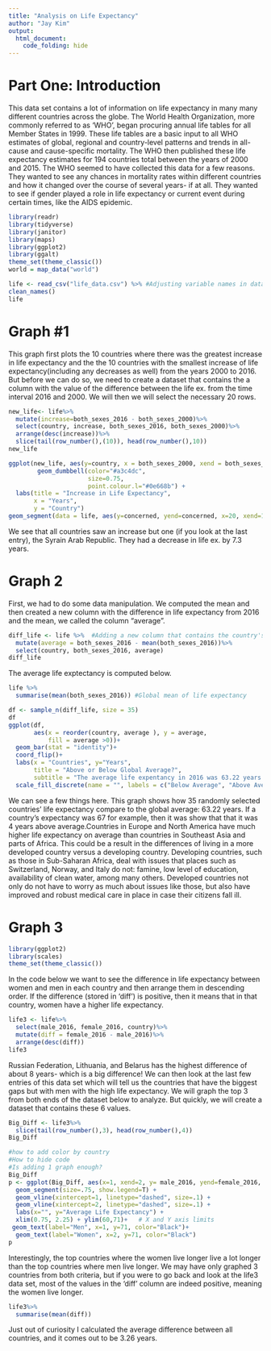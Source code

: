 ```yaml
---
title: "Analysis on Life Expectancy"
author: "Jay Kim"
output: 
  html_document:
    code_folding: hide
--- 
```


# Part One: Introduction
This data set contains a lot of information on life expectancy in many many different countries across the globe. The World Health Organization, more commonly referred to as 'WHO', began procuring annual life tables for all Member States in 1999. These life tables are a basic input to all WHO estimates of global, regional and country-level patterns and trends in all-cause and cause-specific mortality. The WHO then published these life expectancy estimates for 194 countries total between the years of 2000 and 2015. The WHO seemed to have collected this data for a few reasons. They wanted to see any chances in mortality rates within different countries and how it changed over the course of several years- if at all. They wanted to see if gender played a role in life expectancy or current event during certain times, like the AIDS epidemic. 

```r
library(readr)
library(tidyverse)
library(janitor)
library(maps)
library(ggplot2)
library(ggalt)
theme_set(theme_classic())
world = map_data("world")
```
```r
life <- read_csv("life_data.csv") %>% #Adjusting variable names in data set
clean_names()
life
```

# Graph #1
This graph first plots the 10 countries where there was the greatest increase in life expectancy and the the 10 countries with the smallest increase of life expectancy(including any decreases as well) from the years 2000 to 2016. But before we can do so, we need to create a dataset that contains the a column with the value of the difference between the life ex. from the time interval 2016 and 2000. We will then we will select the necessary 20 rows. 
```r
new_life<- life%>%
  mutate(increase=both_sexes_2016 - both_sexes_2000)%>%
  select(country, increase, both_sexes_2016, both_sexes_2000)%>%
  arrange(desc(increase))%>%
  slice(tail(row_number(),(10)), head(row_number(),10))
new_life
```

```r
ggplot(new_life, aes(y=country, x = both_sexes_2000, xend = both_sexes_2016)) + 
        geom_dumbbell(color="#a3c4dc", 
                      size=0.75, 
                      point.colour.l="#0e668b") +
  labs(title = "Increase in Life Expectancy", 
       x = "Years",
       y = "Country")
geom_segment(data = life, aes(y=concerned, yend=concerned, x=20, xend=100), color="#b2b2b2", size=0.15)
```
We see that all countries saw an increase but one (if you look at the last entry), the Syrain Arab Republic. They had a decrease in life ex. by 7.3 years. 


# Graph 2
First, we had to do some data manipulation. We computed the mean and then created a new column with the difference in life expectancy from 2016 and the mean, we called the column "average".
```r
diff_life <- life %>%  #Adding a new column that contains the country's deviation in life expectancy from the global average
  mutate(average = both_sexes_2016 - mean(both_sexes_2016))%>%
  select(country, both_sexes_2016, average)
diff_life
```
The average life exptectancy is computed below.
```r
life %>%
  summarise(mean(both_sexes_2016)) #Global mean of life expectancy
```

```r
df <- sample_n(diff_life, size = 35)
df
ggplot(df, 
       aes(x = reorder(country, average ), y = average,
           fill = average >0))+
  geom_bar(stat = "identity")+
  coord_flip()+
  labs(x = "Countries", y="Years",
       title = "Above or Below Global Average?",
       subtitle = "The average life expentancy in 2016 was 63.22 years ")+
  scale_fill_discrete(name = "", labels = c("Below Average", "Above Avergae"))
```
We can see a few things here. This graph shows how 35 randomly selected countries' life expectancy compare to the global average: 63.22 years. If a country's expectancy was 67 for example, then it was show that that it was 4 years above average.Countries in Europe and North America have much higher life expectancy on average than countries in Southeast Asia and parts of Africa. This could be a result in the differences of living in a more developed country versus a developing country. Developing countries, such as those in Sub-Saharan Africa, deal with issues that places such as Switzerland, Norway, and Italy do not: famine, low level of education, availability of clean water, among many others. Developed countries not only do not have to worry as much about issues like those, but also have improved and robust medical care in place in case their citizens fall ill. 


# Graph 3
```r
library(ggplot2)
library(scales)
theme_set(theme_classic())
```

In the code below we want to see the difference in life expectancy between women and men in each country and then arrange them in descending order. If the difference (stored in 'diff') is positive, then it means that in that country, women have a higher life expectancy.
```r
life3 <- life%>%
  select(male_2016, female_2016, country)%>%
  mutate(diff = female_2016 - male_2016)%>%
  arrange(desc(diff))
life3
```
Russian Federation, Lithuania, and Belarus has the highest difference of about 8 years- which is a big difference! We can then look at the last few entries of this data set which will tell us the countries that have the biggest gaps but with men with the high life expectancy. We will graph the top 3 from both ends of the dataset below to analyze. But quickly, we will create a dataset that contains these 6 values.
```r
Big_Diff <- life3%>%
  slice(tail(row_number(),3), head(row_number(),4))
Big_Diff
```


```r
#how to add color by country
#How to hide code
#Is adding 1 graph enough?
Big_Diff
p <- ggplot(Big_Diff, aes(x=1, xend=2, y= male_2016, yend=female_2016, colour=country)) + 
  geom_segment(size=.75, show.legend=T) +
  geom_vline(xintercept=1, linetype="dashed", size=.1) +
  geom_vline(xintercept=2, linetype="dashed", size=.1) +
  labs(x="", y="Average Life Expectancy") +
  xlim(0.75, 2.25) + ylim(60,71)+   # X and Y axis limits 
 geom_text(label="Men", x=1, y=71, color="Black")+
  geom_text(label="Women", x=2, y=71, color="Black")
p

```
Interestingly, the top countries where the women live longer live a lot longer than the top countries where men live longer. We may have only graphed 3 countries from both criteria, but if you were to go back and look at the life3 data set, most of the values in the 'diff' column are indeed positive, meaning the women live longer.   


```r
life3%>%
  summarise(mean(diff))
```

Just out of curiosity I calculated the average difference between all countries, and it comes out to be 3.26 years. 


